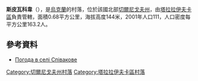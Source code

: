 {{coord|50|44|29|N|33|0|28|E|scale:100000|display=title}}

'''斯皮瓦科韋'''（{{lang-uk|Співакове}}），是[[烏克蘭|烏克蘭]]的村落，位於該國北部[[切爾尼戈夫州|切爾尼戈夫州]]，由[[塔拉拉伊夫卡區|塔拉拉伊夫卡區]]負責管轄，面積0.68平方公里，海拔高度144米，2001年人口111，人口密度每平方公里163.2人。

==參考資料==
* [http://weather.in.ua/ua/chernigovskaja/24717 Погода в селі Співакове] {{Wayback|url=http://weather.in.ua/ua/chernigovskaja/24717 |date=20160305092300 }}

[[Category:切爾尼戈夫州村落|Category:切爾尼戈夫州村落]]
[[Category:塔拉拉伊夫卡區村落|Category:塔拉拉伊夫卡區村落]]


{{Chernihiv-geo-stub}}